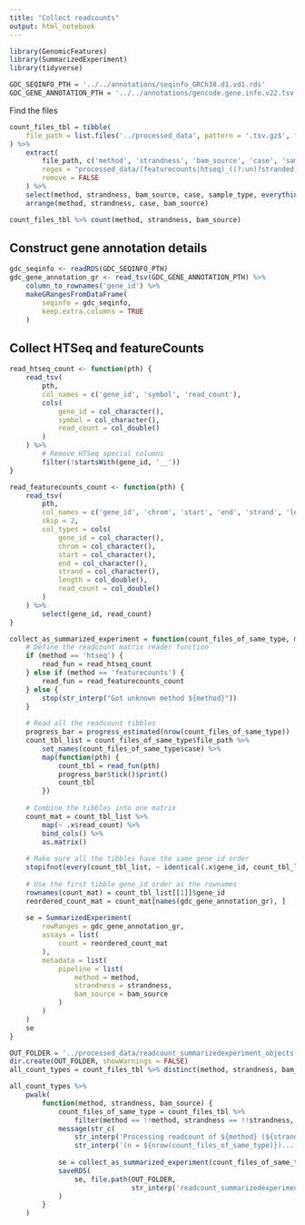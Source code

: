 ```yaml
---
title: "Collect readcounts"
output: html_notebook
---
```


```r
library(GenomicFeatures)
library(SummarizedExperiment)
library(tidyverse)
```

```r
GDC_SEQINFO_PTH = '../../annotations/seqinfo_GRCh38.d1.vd1.rds'
GDC_GENE_ANNOTATION_PTH = '../../annotations/gencode.gene.info.v22.tsv'
```

Find the files
```r
count_files_tbl = tibble(
    file_path = list.files('../processed_data', pattern = '.tsv.gz$', full.names = TRUE, recursive = TRUE)
) %>%
    extract(
        file_path, c('method', 'strandness', 'bam_source', 'case', 'sample_type'),
        regex = "processed_data/(featurecounts|htseq)_((?:un)?stranded)_readcount/(gdc|washu)_bam/([^_]+)_(\\w+).tsv.gz",
        remove = FALSE
    ) %>%
    select(method, strandness, bam_source, case, sample_type, everything()) %>%
    arrange(method, strandness, case, bam_source)
```

```r
count_files_tbl %>% count(method, strandness, bam_source)
```


## Construct gene annotation details
```r
gdc_seqinfo <- readRDS(GDC_SEQINFO_PTH)
gdc_gene_annotation_gr <- read_tsv(GDC_GENE_ANNOTATION_PTH) %>%
    column_to_rownames('gene_id') %>%
    makeGRangesFromDataFrame(
        seqinfo = gdc_seqinfo,
        keep.extra.columns = TRUE
    )
```


## Collect HTSeq and featureCounts
```r
read_htseq_count <- function(pth) {
    read_tsv(
        pth, 
        col_names = c('gene_id', 'symbol', 'read_count'),
        cols(
            gene_id = col_character(),
            symbol = col_character(),
            read_count = col_double()
        )
    ) %>%
        # Remove HTSeq special columns
        filter(!startsWith(gene_id, '__'))
}
```

```r
read_featurecounts_count <- function(pth) {
    read_tsv(
        pth, 
        col_names = c('gene_id', 'chrom', 'start', 'end', 'strand', 'length', 'read_count'),
        skip = 2,
        col_types = cols(
            gene_id = col_character(),
            chrom = col_character(),
            start = col_character(),
            end = col_character(),
            strand = col_character(),
            length = col_double(),
            read_count = col_double()
        )
    ) %>%
        select(gene_id, read_count)
}
```

```r
collect_as_summarized_experiment = function(count_files_of_same_type, method, strandness, bam_source) {
    # Define the readcount matrix reader function
    if (method == 'htseq') {
        read_fun = read_htseq_count   
    } else if (method == 'featurecounts') {
        read_fun = read_featurecounts_count
    } else {
        stop(str_interp("Got unknown method ${method}"))
    }
    
    # Read all the readcount tibbles
    progress_bar = progress_estimated(nrow(count_files_of_same_type))
    count_tbl_list = count_files_of_same_type$file_path %>%
        set_names(count_files_of_same_type$case) %>%
        map(function(pth) {
            count_tbl = read_fun(pth)
            progress_bar$tick()$print()
            count_tbl
        })
    
    # Combine the tibbles into one matrix
    count_mat = count_tbl_list %>%
        map(~ .x$read_count) %>%
        bind_cols() %>%
        as.matrix()
    
    # Make sure all the tibbles have the same gene_id order
    stopifnot(every(count_tbl_list, ~ identical(.x$gene_id, count_tbl_list[[1]]$gene_id)))
    
    # Use the first tibble gene_id order as the rownames
    rownames(count_mat) = count_tbl_list[[1]]$gene_id
    reordered_count_mat = count_mat[names(gdc_gene_annotation_gr), ]
    
    se = SummarizedExperiment(
        rowRanges = gdc_gene_annotation_gr,
        assays = list(
            count = reordered_count_mat
        ),
        metadata = list(
            pipeline = list(
                method = method,
                strandness = strandness,
                bam_source = bam_source
            )
        )
    )
    se
}
```

```r
OUT_FOLDER = '../processed_data/readcount_summarizedexperiment_objects'
dir.create(OUT_FOLDER, showWarnings = FALSE)
all_count_types = count_files_tbl %>% distinct(method, strandness, bam_source)

all_count_types %>%
    pwalk(
        function(method, strandness, bam_source) {
            count_files_of_same_type = count_files_tbl %>%
                filter(method == !!method, strandness == !!strandness, bam_source == !!bam_source)
            message(str_c(
                str_interp('Processing readcount of ${method} (${strandness}) from ${bam_source} '),
                str_interp('(n = ${nrow(count_files_of_same_type)})... ')))
            
            se = collect_as_summarized_experiment(count_files_of_same_type, method, strandness, bam_source)
            saveRDS(
                se, file.path(OUT_FOLDER, 
                              str_interp('readcount_summarizedexperiment.${method}_${strandness}.${bam_source}.rds'))
            )   
        }
    )
```


